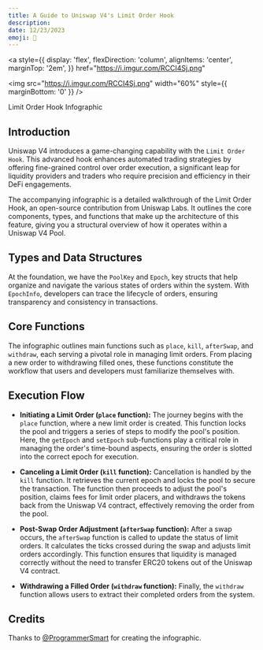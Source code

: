 ```yaml
---
title: A Guide to Uniswap V4's Limit Order Hook
description: 
date: 12/23/2023
emoji: 🔁
---
```


<a
  style={{
    display: 'flex',
    flexDirection: 'column',
    alignItems: 'center',
    marginTop: '2em',
  }}
  href="https://i.imgur.com/RCCI4Sj.png"
>
  <img
    src="https://i.imgur.com/RCCI4Sj.png"
    width="60%"
    style={{ marginBottom: '0' }}
  />
<p style={{ fontSize: '1rem', marginTop: '0' }}>
    Limit Order Hook Infographic
  </p>
</a>

## Introduction
Uniswap V4 introduces a game-changing capability with the `Limit Order Hook`. This advanced hook enhances automated trading strategies by offering fine-grained control over order execution, a significant leap for liquidity providers and traders who require precision and efficiency in their DeFi engagements.

The accompanying infographic is a detailed walkthrough of the Limit Order Hook, an open-source contribution from Uniswap Labs. It outlines the core components, types, and functions that make up the architecture of this feature, giving you a structural overview of how it operates within a Uniswap V4 Pool.

## Types and Data Structures
At the foundation, we have the `PoolKey` and `Epoch`, key structs that help organize and navigate the various states of orders within the system. With `EpochInfo`, developers can trace the lifecycle of orders, ensuring transparency and consistency in transactions.

##  Core Functions
The infographic outlines main functions such as `place`, `kill`, `afterSwap`, and `withdraw`, each serving a pivotal role in managing limit orders. From placing a new order to withdrawing filled ones, these functions constitute the workflow that users and developers must familiarize themselves with.

## Execution Flow
- **Initiating a Limit Order (`place` function):** The journey begins with the `place` function, where a new limit order is created. This function locks the pool and triggers a series of steps to modify the pool's position. Here, the `getEpoch` and `setEpoch` sub-functions play a critical role in managing the order's time-bound aspects, ensuring the order is slotted into the correct epoch for execution.

- **Canceling a Limit Order (`kill` function):** Cancellation is handled by the `kill` function. It retrieves the current epoch and locks the pool to secure the transaction. The function then proceeds to adjust the pool's position, claims fees for limit order placers, and withdraws the tokens back from the Uniswap V4 contract, effectively removing the order from the pool.

- **Post-Swap Order Adjustment (`afterSwap` function):** After a swap occurs, the `afterSwap` function is called to update the status of limit orders. It calculates the ticks crossed during the swap and adjusts limit orders accordingly. This function ensures that liquidity is managed correctly without the need to transfer ERC20 tokens out of the Uniswap V4 contract.

- **Withdrawing a Filled Order (`withdraw` function):** Finally, the `withdraw` function allows users to extract their completed orders from the system.
  
## Credits
Thanks to [@ProgrammerSmart](https://twitter.com/ProgrammerSmart) for creating the infographic.
